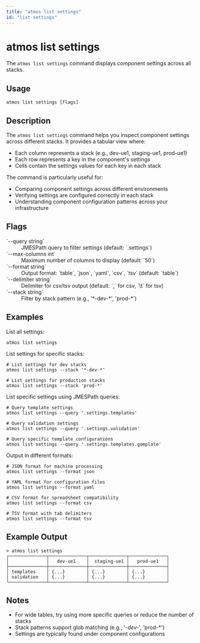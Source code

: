 ```yaml
---
title: "atmos list settings"
id: "list-settings"
---
```


# atmos list settings

The `atmos list settings` command displays component settings across all stacks.

## Usage

```shell
atmos list settings [flags]
```

## Description

The `atmos list settings` command helps you inspect component settings across different stacks. It provides a tabular view where:

- Each column represents a stack (e.g., dev-ue1, staging-ue1, prod-ue1)
- Each row represents a key in the component's settings
- Cells contain the settings values for each key in each stack

The command is particularly useful for:
- Comparing component settings across different environments
- Verifying settings are configured correctly in each stack
- Understanding component configuration patterns across your infrastructure

## Flags

<dl>
  <dt>`--query string`</dt>
  <dd>JMESPath query to filter settings (default: `.settings`)</dd>
  <dt>`--max-columns int`</dt>
  <dd>Maximum number of columns to display (default: `50`)</dd>
  <dt>`--format string`</dt>
  <dd>Output format: `table`, `json`, `yaml`, `csv`, `tsv` (default: `table`)</dd>
  <dt>`--delimiter string`</dt>
  <dd>Delimiter for csv/tsv output (default: `,` for csv, `\t` for tsv)</dd>
  <dt>`--stack string`</dt>
  <dd>Filter by stack pattern (e.g., '*-dev-*', 'prod-*')</dd>
</dl>

## Examples

List all settings:
```shell
atmos list settings
```

List settings for specific stacks:
```shell
# List settings for dev stacks
atmos list settings --stack '*-dev-*'

# List settings for production stacks
atmos list settings --stack 'prod-*'
```

List specific settings using JMESPath queries:
```shell
# Query template settings
atmos list settings --query '.settings.templates'

# Query validation settings
atmos list settings --query '.settings.validation'

# Query specific template configurations
atmos list settings --query '.settings.templates.gomplate'
```

Output in different formats:
```shell
# JSON format for machine processing
atmos list settings --format json

# YAML format for configuration files
atmos list settings --format yaml

# CSV format for spreadsheet compatibility
atmos list settings --format csv

# TSV format with tab delimiters
atmos list settings --format tsv
```

## Example Output

```shell
> atmos list settings
┌──────────────┬──────────────┬──────────────┬──────────────┐
│              │   dev-ue1    │  staging-ue1 │   prod-ue1   │
├──────────────┼──────────────┼──────────────┼──────────────┤
│ templates    │ {...}        │ {...}        │ {...}        │
│ validation   │ {...}        │ {...}        │ {...}        │
└──────────────┴──────────────┴──────────────┴──────────────┘
```

## Notes

- For wide tables, try using more specific queries or reduce the number of stacks
- Stack patterns support glob matching (e.g., '*-dev-*', 'prod-*')
- Settings are typically found under component configurations
